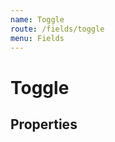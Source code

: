 ```yaml
---
name: Toggle
route: /fields/toggle
menu: Fields
---
```



# Toggle

<Playground>
  <Form initialValues={{ swatch: true }}>
    <ConnectedField name="switch" component={Toggle} label="Switch example" mb="xl" />
    <ConnectedField
      name="swatch"
      component={Toggle}
      label="Disabled swatch example"
      disabled
      mb="xl"
    />
  </Form>
</Playground>

## Properties

<Props of={Checkbox} />
